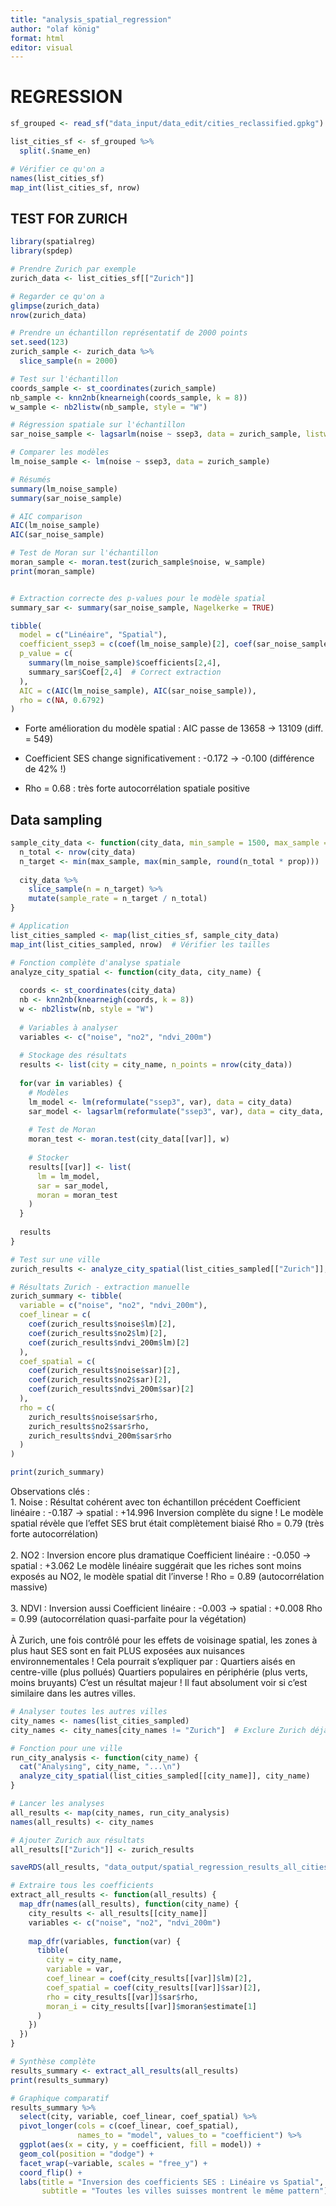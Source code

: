 ```yaml
---
title: "analysis_spatial_regression"
author: "olaf könig"
format: html
editor: visual
---
```


# REGRESSION

```r

sf_grouped <- read_sf("data_input/data_edit/cities_reclassified.gpkg")
```

```r

list_cities_sf <- sf_grouped %>%
  split(.$name_en)

# Vérifier ce qu'on a
names(list_cities_sf)
map_int(list_cities_sf, nrow)
```

## TEST FOR ZURICH

```r
library(spatialreg)
library(spdep)

# Prendre Zurich par exemple
zurich_data <- list_cities_sf[["Zurich"]]

# Regarder ce qu'on a
glimpse(zurich_data)
nrow(zurich_data)
```

```r

# Prendre un échantillon représentatif de 2000 points
set.seed(123)
zurich_sample <- zurich_data %>%
  slice_sample(n = 2000)

# Test sur l'échantillon
coords_sample <- st_coordinates(zurich_sample)
nb_sample <- knn2nb(knearneigh(coords_sample, k = 8))
w_sample <- nb2listw(nb_sample, style = "W")

# Régression spatiale sur l'échantillon
sar_noise_sample <- lagsarlm(noise ~ ssep3, data = zurich_sample, listw = w_sample)
```

```r
# Comparer les modèles
lm_noise_sample <- lm(noise ~ ssep3, data = zurich_sample)

# Résumés
summary(lm_noise_sample)
summary(sar_noise_sample)

# AIC comparison
AIC(lm_noise_sample)
AIC(sar_noise_sample)

# Test de Moran sur l'échantillon
moran_sample <- moran.test(zurich_sample$noise, w_sample)
print(moran_sample)


# Extraction correcte des p-values pour le modèle spatial
summary_sar <- summary(sar_noise_sample, Nagelkerke = TRUE)

tibble(
  model = c("Linéaire", "Spatial"),
  coefficient_ssep3 = c(coef(lm_noise_sample)[2], coef(sar_noise_sample)[2]),
  p_value = c(
    summary(lm_noise_sample)$coefficients[2,4],
    summary_sar$Coef[2,4]  # Correct extraction
  ),
  AIC = c(AIC(lm_noise_sample), AIC(sar_noise_sample)),
  rho = c(NA, 0.6792)
)
```

-   Forte amélioration du modèle spatial : AIC passe de 13658 → 13109 (diff. = 549)

-    Coefficient SES change significativement : -0.172 → -0.100 (différence de 42% !)

-    Rho = 0.68 : très forte autocorrélation spatiale positive

## Data sampling

```r

sample_city_data <- function(city_data, min_sample = 1500, max_sample = 5000, prop = 0.15) {
  n_total <- nrow(city_data)
  n_target <- min(max_sample, max(min_sample, round(n_total * prop)))
  
  city_data %>%
    slice_sample(n = n_target) %>%
    mutate(sample_rate = n_target / n_total)
}

# Application
list_cities_sampled <- map(list_cities_sf, sample_city_data)
map_int(list_cities_sampled, nrow)  # Vérifier les tailles
```

```r

# Fonction complète d'analyse spatiale
analyze_city_spatial <- function(city_data, city_name) {
  
  coords <- st_coordinates(city_data)
  nb <- knn2nb(knearneigh(coords, k = 8))
  w <- nb2listw(nb, style = "W")
  
  # Variables à analyser
  variables <- c("noise", "no2", "ndvi_200m")
  
  # Stockage des résultats
  results <- list(city = city_name, n_points = nrow(city_data))
  
  for(var in variables) {
    # Modèles
    lm_model <- lm(reformulate("ssep3", var), data = city_data)
    sar_model <- lagsarlm(reformulate("ssep3", var), data = city_data, listw = w)
    
    # Test de Moran
    moran_test <- moran.test(city_data[[var]], w)
    
    # Stocker
    results[[var]] <- list(
      lm = lm_model,
      sar = sar_model,
      moran = moran_test
    )
  }
  
  results
}

# Test sur une ville
zurich_results <- analyze_city_spatial(list_cities_sampled[["Zurich"]], "Zurich")
```

```r

# Résultats Zurich - extraction manuelle
zurich_summary <- tibble(
  variable = c("noise", "no2", "ndvi_200m"),
  coef_linear = c(
    coef(zurich_results$noise$lm)[2],
    coef(zurich_results$no2$lm)[2], 
    coef(zurich_results$ndvi_200m$lm)[2]
  ),
  coef_spatial = c(
    coef(zurich_results$noise$sar)[2],
    coef(zurich_results$no2$sar)[2],
    coef(zurich_results$ndvi_200m$sar)[2]
  ),
  rho = c(
    zurich_results$noise$sar$rho,
    zurich_results$no2$sar$rho,
    zurich_results$ndvi_200m$sar$rho
  )
)

print(zurich_summary)
```

| Observations clés :
| 1. Noise : Résultat cohérent avec ton échantillon précédent Coefficient linéaire : -0.187 → spatial : +14.996 Inversion complète du signe ! Le modèle spatial révèle que l'effet SES brut était complètement biaisé Rho = 0.79 (très forte autocorrélation) 
| 
| 2. NO2 : Inversion encore plus dramatique Coefficient linéaire : -0.050 → spatial : +3.062 Le modèle linéaire suggérait que les riches sont moins exposés au NO2, le modèle spatial dit l'inverse ! Rho = 0.89 (autocorrélation massive) 
| 
| 3. NDVI : Inversion aussi Coefficient linéaire : -0.003 → spatial : +0.008 Rho = 0.99 (autocorrélation quasi-parfaite pour la végétation) 
| 
| À Zurich, une fois contrôlé pour les effets de voisinage spatial, les zones à plus haut SES sont en fait PLUS exposées aux nuisances environnementales ! Cela pourrait s'expliquer par : Quartiers aisés en centre-ville (plus pollués) Quartiers populaires en périphérie (plus verts, moins bruyants) C'est un résultat majeur ! Il faut absolument voir si c'est similaire dans les autres villes.

```r

# Analyser toutes les autres villes
city_names <- names(list_cities_sampled)
city_names <- city_names[city_names != "Zurich"]  # Exclure Zurich déjà fait

# Fonction pour une ville
run_city_analysis <- function(city_name) {
  cat("Analysing", city_name, "...\n")
  analyze_city_spatial(list_cities_sampled[[city_name]], city_name)
}

# Lancer les analyses
all_results <- map(city_names, run_city_analysis)
names(all_results) <- city_names

# Ajouter Zurich aux résultats
all_results[["Zurich"]] <- zurich_results

saveRDS(all_results, "data_output/spatial_regression_results_all_cities.rds")

```

```r

# Extraire tous les coefficients
extract_all_results <- function(all_results) {
  map_dfr(names(all_results), function(city_name) {
    city_results <- all_results[[city_name]]
    variables <- c("noise", "no2", "ndvi_200m")
    
    map_dfr(variables, function(var) {
      tibble(
        city = city_name,
        variable = var,
        coef_linear = coef(city_results[[var]]$lm)[2],
        coef_spatial = coef(city_results[[var]]$sar)[2],
        rho = city_results[[var]]$sar$rho,
        moran_i = city_results[[var]]$moran$estimate[1]
      )
    })
  })
}

# Synthèse complète
results_summary <- extract_all_results(all_results)
print(results_summary)
```

```r

# Graphique comparatif
results_summary %>%
  select(city, variable, coef_linear, coef_spatial) %>%
  pivot_longer(cols = c(coef_linear, coef_spatial), 
               names_to = "model", values_to = "coefficient") %>%
  ggplot(aes(x = city, y = coefficient, fill = model)) +
  geom_col(position = "dodge") +
  facet_wrap(~variable, scales = "free_y") +
  coord_flip() +
  labs(title = "Inversion des coefficients SES : Linéaire vs Spatial",
       subtitle = "Toutes les villes suisses montrent le même pattern")
```
